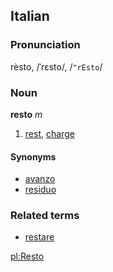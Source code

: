 ==Italian==
===Pronunciation===
rèsto, /ˈrɛsto/, /<tt>"rEsto</tt>/
===Noun===
'''resto''' ''m''

# [[rest]], [[charge]]

====Synonyms====
*[[avanzo]]
*[[residuo]]

===Related terms===
*[[restare]]

[[pl:Resto]]